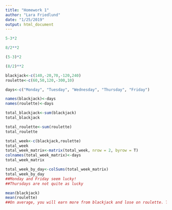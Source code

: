 ```yaml
---
title: "Homework 1"
author: "Lara Friedlund"
date: "1/25/2019"
output: html_document
---
```

```r
5-3*2
```

```r
8/2**2
```

```r
(5-3)*2
```

```r
(8/2)**2
```

```r
blackjack<-c(140,-20,70,-120,240)
roulette<-c(60,50,120,-300,10)
```
```r
days<-c("Monday", "Tuesday", "Wednesday", "Thursday", "Friday")
```
```r
names(blackjack)<-days
names(roulette)<-days
```
```r
total_blackjack<-sum(blackjack)
total_blackjack
```

```r
total_roulette<-sum(roulette)
total_roulette
```

```r
total_week<-c(blackjack,roulette)
total_week
total_week_matrix<-matrix(total_week, nrow = 2, byrow = T)
colnames(total_week_matrix)<-days
total_week_matrix
```

```r
total_week_by_day<-colSums(total_week_matrix)
total_week_by_day
##Monday and Friday seem lucky!
##Thursdays are not quite as lucky
```

```r
mean(blackjack)
mean(roulette)
##On average, you will earn more from blackjack and lose on roulette. Therefore, stick to blackjack.
```

